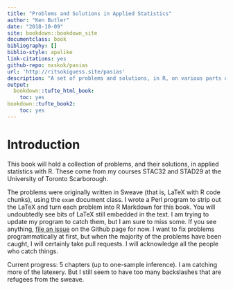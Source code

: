 ```yaml
---
title: "Problems and Solutions in Applied Statistics"
author: "Ken Butler"
date: "2018-10-09"
site: bookdown::bookdown_site
documentclass: book
bibliography: []
biblio-style: apalike
link-citations: yes
github-repo: nxskok/pasias
url: 'http://ritsokiguess.site/pasias'
description: "A set of problems and solutions, in R, on various parts of applied statistics"
output:
  bookdown::tufte_html_book:
    toc: yes
bookdown::tufte_book2:
    toc: yes
---
```


# Introduction

This book will hold a collection of problems, and their solutions, in applied statistics with R. These come from my courses STAC32 and STAD29 at the University of Toronto Scarborough.

The problems were originally written in Sweave (that is, LaTeX with R code chunks), using the `exam` document class. I wrote a Perl program to strip out the LaTeX and turn each problem into R Markdown for this book. You will undoubtedly see bits of LaTeX still embedded in the text. I am trying to update my program to catch them, but I am sure to miss some. If you see anything, [file an issue](https://github.com/nxskok/pasias/issues) on the Github page for now. I want to fix problems programmatically at first, but when the majority of the problems have been caught, I will certainly take pull requests. I will acknowledge all the people who catch things.

Current progress: 5 chapters (up to one-sample inference). I am catching more of the latexery. But I still seem to have too many backslashes that are refugees from the sweave.